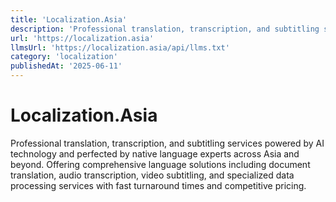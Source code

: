 ```yaml
---
title: 'Localization.Asia'
description: 'Professional translation, transcription, and subtitling services, perfected by native language experts across Asia and beyond.'
url: 'https://localization.asia'
llmsUrl: 'https://localization.asia/api/llms.txt'
category: 'localization'
publishedAt: '2025-06-11'
---
```


# Localization.Asia

Professional translation, transcription, and subtitling services powered by AI technology and perfected by native language experts across Asia and beyond.
Offering comprehensive language solutions including document translation, audio transcription, video subtitling, and specialized data processing services with fast turnaround times and competitive pricing.
